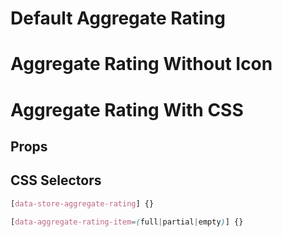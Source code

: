 

# Default Aggregate Rating

<Canvas>
  <Story id="molecules-aggregaterating--aggregate-rating" />
</Canvas>

# Aggregate Rating Without Icon

<Canvas>
  <Story id="molecules-aggregaterating--aggregate-rating-without-icon" />
</Canvas>

# Aggregate Rating With CSS

<Canvas>
  <Story id="molecules-aggregaterating--aggregate-rating-with-css" />
</Canvas>

## Props

<ArgsTable of={AggregateRating} />

## CSS Selectors

```css
[data-store-aggregate-rating] {}

[data-aggregate-rating-item=(full|partial|empty)] {}
```
